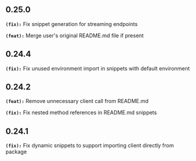 ## 0.25.0
**`(fix):`** Fix snippet generation for streaming endpoints

**`(feat):`** Merge user's original README.md file if present

## 0.24.4
**`(fix):`** Fix unused environment import in snippets with default environment

## 0.24.2
**`(feat):`** Remove unnecessary client call from README.md

**`(fix):`** Fix nested method references in README.md snippets

## 0.24.1
**`(fix):`** Fix dynamic snippets to support importing client directly from package

